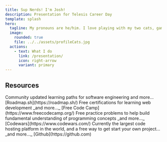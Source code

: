 ```yaml
---
title: Sup Nerds! I'm Josh!
description: Presentation for Telesis Career Day
template: splash
hero:
  tagline: My pronouns are he/him. I love playing with my two cats, gaming with friends, playing badminton, and rock climbing. I am neurodivergent (ADHD). Oh I am also a software engineer.
  image:
    rounded: true
    file: ../../assets/profileCats.jpg
  actions:
    - text: What I do
      link: /presentation/
      icon: right-arrow
      variant: primary
---
```



## Resources

<CardGrid>
	<Card title="Roadmap.sh" icon="document">
		Community updated learning paths for software engineering and more...
    [Roadmap.sh](https://roadmap.sh/)
	</Card>
	<Card title="Free Code Camp" icon="open-book" >
		Free certifications for learning web development _and more..._ [Free Code Camp](https://www.freecodecamp.org/)
	</Card>
	<Card title="Codewars" icon="laptop">
    Free practice problems to help build fundamental understanding of programming concepts _and more..._ [Codewars](https://www.codewars.com/)
	</Card>
	<Card title="Github" icon="github">
		Currently the largest code hosting platform in the world, and a free way to get start your own project... _and more..._ [Github](https://github.com)
	</Card>
</CardGrid>
